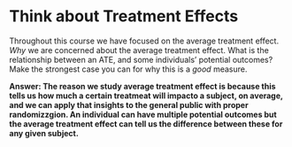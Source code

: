 # Think about Treatment Effects 

Throughout this course we have focused on the average treatment effect. *Why* we are concerned about the average treatment effect. What is the relationship between an ATE, and some individuals' potential outcomes? Make the strongest case you can for why this is a *good* measure.

**Answer: The reason we study average treatment effect is because this tells us how much a certain treatmeat will impacto a subject, on average, and we can apply that insights to the general public with proper randomizzgion. An individual can have multiple potential outcomes but the average treatment effect can tell us the difference between these for any given subject.**